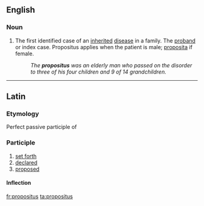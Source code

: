 ==English==

===Noun===
{{en-noun|es}}

# The first identified case of an [[inherited]] [[disease]] in a family. The [[proband]] or index case. Propositus applies when the patient is male; [[proposita]] if female.
#: ''The '''propositus''' was an elderly man who passed on the disorder to three of his four children and 9 of 14 grandchildren.''

----

==Latin==

===Etymology===
Perfect passive participle of {{term/t|la|prōpōnō}}

===Participle===
{{la-perfect participle|proposit|prōposit}}

# [[set forth]]
# [[declared]]
# [[proposed]]

====Inflection====
{{la-decl-1&2|prōposit}}

[[fr:propositus]]
[[ta:propositus]]